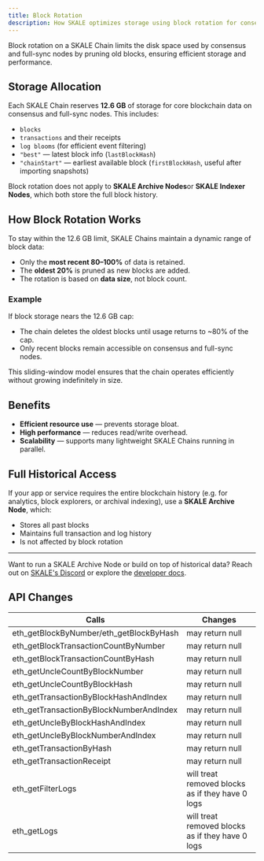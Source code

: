 ```yaml
---
title: Block Rotation
description: How SKALE optimizes storage using block rotation for consensus and full-sync nodes.
---
```



Block rotation on a SKALE Chain limits the disk space used by consensus and full-sync nodes by pruning old blocks, ensuring efficient storage and performance.

## Storage Allocation

Each SKALE Chain reserves **12.6 GB** of storage for core blockchain data on consensus and full-sync nodes. This includes:

- `blocks`
- `transactions` and their receipts
- `log blooms` (for efficient event filtering)
- `"best"` — latest block info (`lastBlockHash`)
- `"chainStart"` — earliest available block (`firstBlockHash`, useful after importing snapshots)

<Aside type="note" title="Developer Note">
Block rotation does not apply to <strong>SKALE Archive Nodes</strong>or <strong>SKALE Indexer Nodes</strong>, which both store the full block history.
</Aside>

## How Block Rotation Works

To stay within the 12.6 GB limit, SKALE Chains maintain a dynamic range of block data:

- Only the **most recent 80–100%** of data is retained.
- The **oldest 20%** is pruned as new blocks are added.
- The rotation is based on **data size**, not block count.

### Example

If block storage nears the 12.6 GB cap:

- The chain deletes the oldest blocks until usage returns to ~80% of the cap.
- Only recent blocks remain accessible on consensus and full-sync nodes.

This sliding-window model ensures that the chain operates efficiently without growing indefinitely in size.

## Benefits

- **Efficient resource use** — prevents storage bloat.
- **High performance** — reduces read/write overhead.
- **Scalability** — supports many lightweight SKALE Chains running in parallel.

## Full Historical Access

If your app or service requires the entire blockchain history (e.g. for analytics, block explorers, or archival indexing), use a **SKALE Archive Node**, which:

- Stores all past blocks
- Maintains full transaction and log history
- Is not affected by block rotation

---

Want to run a SKALE Archive Node or build on top of historical data? Reach out on [SKALE's Discord](https://discord.gg/skale) or explore the [developer docs](https://docs.skale.network/).

## API Changes

| Calls                                   | Changes                                          |
| --------------------------------------- | ------------------------------------------------ |
| eth_getBlockByNumber/eth_getBlockByHash | may return null                                  |
| eth_getBlockTransactionCountByNumber    | may return null                                  |
| eth_getBlockTransactionCountByHash      | may return null                                  |
| eth_getUncleCountByBlockNumber          | may return null                                  |
| eth_getUncleCountByBlockHash            | may return null                                  |
| eth_getTransactionByBlockHashAndIndex   | may return null                                  |
| eth_getTransactionByBlockNumberAndIndex | may return null                                  |
| eth_getUncleByBlockHashAndIndex         | may return null                                  |
| eth_getUncleByBlockNumberAndIndex       | may return null                                  |
| eth_getTransactionByHash                | may return null                                  |
| eth_getTransactionReceipt               | may return null                                  |
| eth_getFilterLogs                       | will treat removed blocks as if they have 0 logs |
| eth_getLogs                             | will treat removed blocks as if they have 0 logs |